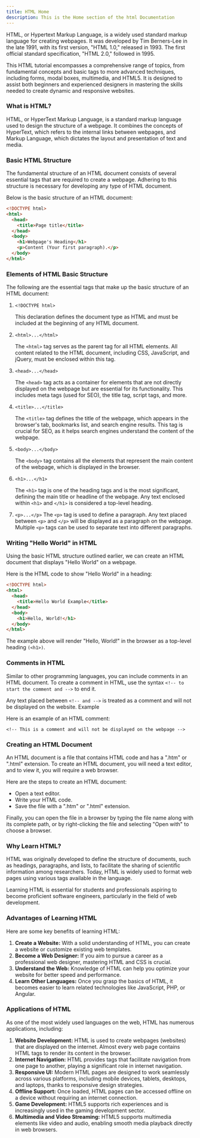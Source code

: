 ```yaml
---
title: HTML Home
description: This is the Home section of the html Documentation
---
```



HTML, or Hypertext Markup Language, is a widely used standard markup language for creating webpages. It was developed by Tim Berners-Lee in the late 1991, with its first version, "HTML 1.0," released in 1993. The first official standard specification, "HTML 2.0," followed in 1995.

This HTML tutorial encompasses a comprehensive range of topics, from fundamental concepts and basic tags to more advanced techniques, including forms, modal boxes, multimedia, and HTML5. It is designed to assist both beginners and experienced designers in mastering the skills needed to create dynamic and responsive websites.

### What is HTML?

HTML, or HyperText Markup Language, is a standard markup language used to design the structure of a webpage. It combines the concepts of HyperText, which refers to the internal links between webpages, and Markup Language, which dictates the layout and presentation of text and media.

### Basic HTML Structure

The fundamental structure of an HTML document consists of several essential tags that are required to create a webpage. Adhering to this structure is necessary for developing any type of HTML document.

Below is the basic structure of an HTML document:

```html
<!DOCTYPE html>
<html>
  <head>
    <title>Page title</title>
  </head>
  <body>
    <h1>Webpage's Heading</h1>
    <p>Content (Your first paragraph).</p>
  </body>
</html>
```

### Elements of HTML Basic Structure

The following are the essential tags that make up the basic structure of an HTML document:

1. `<!DOCTYPE html>`

   This declaration defines the document type as HTML and must be included at the beginning of any HTML document.

2. `<html>...</html>`

   The `<html>` tag serves as the parent tag for all HTML elements. All content related to the HTML document, including CSS, JavaScript, and jQuery, must be enclosed within this tag.

3. `<head>...</head>`

   The `<head>` tag acts as a container for elements that are not directly displayed on the webpage but are essential for its functionality. This includes meta tags (used for SEO), the title tag, script tags, and more.

4. `<title>...</title>`

   The `<title>` tag defines the title of the webpage, which appears in the browser's tab, bookmarks list, and search engine results. This tag is crucial for SEO, as it helps search engines understand the content of the webpage.

5. `<body>...</body>`

   The `<body>` tag contains all the elements that represent the main content of the webpage, which is displayed in the browser.

6. `<h1>...</h1>`

   The `<h1>` tag is one of the heading tags and is the most significant, defining the main title or headline of the webpage. Any text enclosed within `<h1>` and `</h1>` is considered a top-level heading.

7. `<p>...</p>`
   The `<p>` tag is used to define a paragraph. Any text placed between `<p>` and `</p>` will be displayed as a paragraph on the webpage. Multiple `<p>` tags can be used to separate text into different paragraphs.

### Writing "Hello World" in HTML

Using the basic HTML structure outlined earlier, we can create an HTML document that displays "Hello World" on a webpage.

Here is the HTML code to show "Hello World" in a heading:

```html
<!DOCTYPE html>
<html>
  <head>
    <title>Hello World Example</title>
  </head>
  <body>
    <h1>Hello, World!</h1>
  </body>
</html>
```

The example above will render "Hello, World!" in the browser as a top-level heading `(<h1>)`.

### Comments in HTML

Similar to other programming languages, you can include comments in an HTML document. To create a comment in HTML, use the syntax `<!-- to start the comment and -->` to end it.

Any text placed between `<!-- and -->` is treated as a comment and will not be displayed on the website.
Example

Here is an example of an HTML comment:

```
<!-- This is a comment and will not be displayed on the webpage -->
```

### Creating an HTML Document

An HTML document is a file that contains HTML code and has a ".htm" or ".html" extension. To create an HTML document, you will need a text editor, and to view it, you will require a web browser.

Here are the steps to create an HTML document:

- Open a text editor.
- Write your HTML code.
- Save the file with a ".htm" or ".html" extension.

Finally, you can open the file in a browser by typing the file name along with its complete path, or by right-clicking the file and selecting "Open with" to choose a browser.

### Why Learn HTML?

HTML was originally developed to define the structure of documents, such as headings, paragraphs, and lists, to facilitate the sharing of scientific information among researchers. Today, HTML is widely used to format web pages using various tags available in the language.

Learning HTML is essential for students and professionals aspiring to become proficient software engineers, particularly in the field of web development.

### Advantages of Learning HTML

Here are some key benefits of learning HTML:

1. **Create a Website:** With a solid understanding of HTML, you can create a website or customize existing web templates.
2. **Become a Web Designer:** If you aim to pursue a career as a professional web designer, mastering HTML and CSS is crucial.
3. **Understand the Web:** Knowledge of HTML can help you optimize your website for better speed and performance.
4. **Learn Other Languages:** Once you grasp the basics of HTML, it becomes easier to learn related technologies like JavaScript, PHP, or Angular.

### Applications of HTML

As one of the most widely used languages on the web, HTML has numerous applications, including:

1. **Website Development:** HTML is used to create webpages (websites) that are displayed on the internet. Almost every web page contains HTML tags to render its content in the browser.
2. **Internet Navigation:** HTML provides tags that facilitate navigation from one page to another, playing a significant role in internet navigation.
3. **Responsive UI:** Modern HTML pages are designed to work seamlessly across various platforms, including mobile devices, tablets, desktops, and laptops, thanks to responsive design strategies.
4. **Offline Support:** Once loaded, HTML pages can be accessed offline on a device without requiring an internet connection.
5. **Game Development:** HTML5 supports rich experiences and is increasingly used in the gaming development sector.
6. **Multimedia and Video Streaming:** HTML5 supports multimedia elements like video and audio, enabling smooth media playback directly in web browsers.
